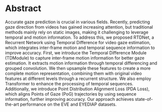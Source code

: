 # Abstract

Accurate gaze prediction is crucial in various fields. Recently, predicting gaze direction from videos has gained increasing attention, but traditional methods mainly rely on static images, making it challenging to leverage temporal and motion information. To address this, we proposed RTDNet, a Recurrent Network using Temporal Difference for video gaze estimation, which integrates inter-frame motion and temporal sequence information to improve accuracy. First, we introduce the Temporal Difference Module (TDModule) to capture inter-frame motion information for better gaze estimation. It extracts motion information through temporal differencing and grouped convolution. We then upsample these features to create a more complete motion representation, combining them with original video features at different levels through a recurrent structure. We also employ Transformer to enhance the processing of temporal sequences. Additionally, we introduce Point Distribution Alignment Loss (PDA Loss), which aligns Points of Gaze (PoG) trajectories by using sequence information, further improving accuracy. Our approach achieves state-of-the-art performance on the EVE and EYEDIAP datasets.